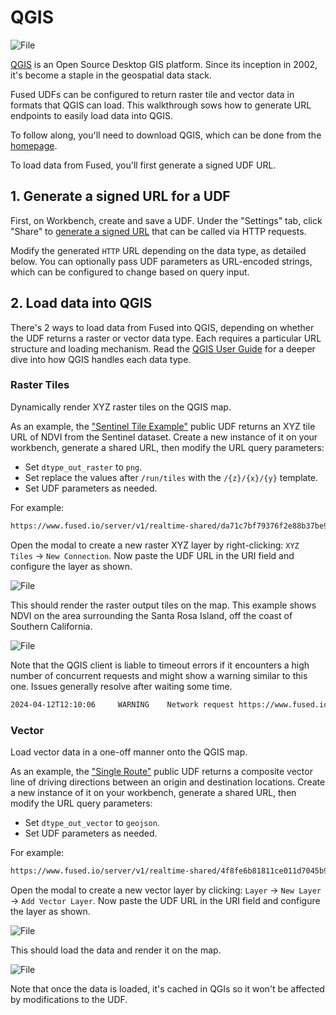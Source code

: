 # QGIS


<div style={{textAlign: 'center'}}>
<img src={ImgQgis7} alt="File" style={{width: 600}} />
</div>



[QGIS](https://www.qgis.org/en/site/) is an Open Source Desktop GIS platform. Since its inception in 2002, it's become a staple in the geospatial data stack.

Fused UDFs can be configured to return raster tile and vector data in formats that QGIS can load. This walkthrough sows how to generate URL endpoints to easily load data into QGIS.

To follow along, you'll need to download QGIS, which can be done from the [homepage](https://www.qgis.org/en/site/index.html).

To load data from Fused, you'll first generate a signed UDF URL.

## 1. Generate a signed URL for a UDF

First, on Workbench, create and save a UDF. Under the "Settings" tab, click "Share" to [generate a signed URL](/basics/core-concepts/#generate-endpoints-with-workbench) that can be called via HTTP requests. 

Modify the generated `HTTP` URL depending on the data type, as detailed below. You can optionally pass UDF parameters as URL-encoded strings, which can be configured to change based on query input.

## 2. Load data into QGIS

There's 2 ways to load data from Fused into QGIS, depending on whether the UDF returns a raster or vector data type. Each requires a particular URL structure and loading mechanism. Read the [QGIS User Guide](https://docs.qgis.org/3.34/en/docs/user_manual/index.html) for a deeper dive into how QGIS handles each data type.

### Raster Tiles

Dynamically render XYZ raster tiles on the QGIS map.

As an example, the ["Sentinel Tile Example"](https://github.com/fusedio/udfs/tree/main/public/Sentinel_Tile_Example) public UDF returns an XYZ tile URL of NDVI from the Sentinel dataset. Create a new instance of it on your workbench, generate a shared URL, then modify the URL query parameters:

- Set `dtype_out_raster` to `png`.
- Set replace the values after `/run/tiles` with the `/{z}/{x}/{y}` template.
- Set UDF parameters as needed.

For example:


```bash
https://www.fused.io/server/v1/realtime-shared/da71c7bf79376f2e88b37be9ecd2679f2e40a5b79f9b0f2c75e7ea9a3f0c5171/run/tiles/{z}/{x}/{y}?dtype_out_raster=png
```

Open the modal to create a new raster XYZ layer by right-clicking: `XYZ Tiles` -> `New Connection`. Now paste the UDF URL in the URI field and configure the layer as shown.


<div style={{textAlign: 'center'}}>
<img src={ImgQgis9} alt="File" style={{width: 600}} />
</div>



This should render the raster output tiles on the map. This example shows NDVI on the area surrounding the Santa Rosa Island, off the coast of Southern California.


<div style={{textAlign: 'center'}}>
<img src={ImgQgis10} alt="File" style={{width: 600}} />
</div>



Note that the QGIS client is liable to timeout errors if it encounters a high number of concurrent requests and might show a warning similar to this one. Issues generally resolve after waiting some time.

```bash
2024-04-12T12:10:06     WARNING    Network request https://www.fused.io/server/v1/realtime-shared/da71c7bf79376f2e88b37be9ecd2679f2e40a5b79f9b0f2c75e7ea9a3f0c5171/run/tiles/14/2722/6554?dtype_out_raster=png timed out`
```

### Vector

Load vector data in a one-off manner onto the QGIS map.

As an example, the ["Single Route"](https://github.com/fusedio/udfs/tree/main/public/single_route) public UDF returns a composite vector line of driving directions between an origin and destination locations. Create a new instance of it on your workbench, generate a shared URL, then modify the URL query parameters:

- Set `dtype_out_vector` to `geojson`.
- Set UDF parameters as needed.

For example:
```bash
https://www.fused.io/server/v1/realtime-shared/4f8fe6b81811ce011d7045b9fffbcfb43663637a4c626955821566fe62e6fb57/run/file?dtype_out_vector=csv&lat_start=37.7954425&lng_start=-122.3961885&lat_end=37.8592408&lng_end=-122.5349321
```

Open the modal to create a new vector layer by clicking: `Layer` -> `New Layer` -> `Add Vector Layer`. Now paste the UDF URL in the URI field and configure the layer as shown.


<div style={{textAlign: 'center'}}>
<img src={ImgQgis5} alt="File" style={{width: 600}} />
</div>



This should load the data and render it on the map.


<div style={{textAlign: 'center'}}>
<img src={ImgQgis6} alt="File" style={{width: 600}} />
</div>



Note that once the data is loaded, it's cached in QGIs so it won't be affected by modifications to the UDF.



